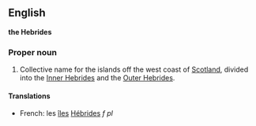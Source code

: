 ==English==
'''the Hebrides'''

===Proper noun===

#Collective name for the islands off the west coast of [[Scotland]], divided into the [[Inner Hebrides]] and the [[Outer Hebrides]].

====Translations====

*French: les [[île]]s [[Hébrides]] ''f pl''